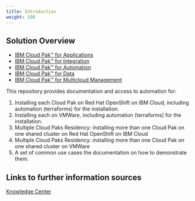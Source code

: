 ```yaml
---
title: Introduction
weight: 100
---
```


## Solution Overview

* [IBM Cloud Pak™ for Applications](../../apps/cp4a_overview)
* [IBM Cloud Pak™ for Integration](../../integration/introduction)
* [IBM Cloud Pak™ for Automation](../../automation/introduction)
* [IBM Cloud Pak™ for Data](../../data/introduction)
* [IBM Cloud Pak™ for Multicloud Management](../../mcm/cp4mcm_introduction)


This repository provides documentation and access to automation for:
1. Installing each Cloud Pak on Red Hat OpenShift on IBM Cloud, including automation (terraforms) for the installation.
2. Installing each on VMWare, including automation (terraforms) for the installation.
3. Multiple Cloud Paks Residency: installing more than one Cloud Pak on one shared cluster on Red Hat OpenShift on IBM Cloud
4. Multiple Cloud Paks Residency: installing more than one Cloud Pak on one shared cluster on VMWare
5. A set of common use cases the documentation on how to demonstrate them.

## Links to further information sources

<a href="https://www.ibm.com/support/knowledgecenter/SSFC4F_1.1.0/kc_welcome_cloud_pak.html">Knowledge Center</a>

